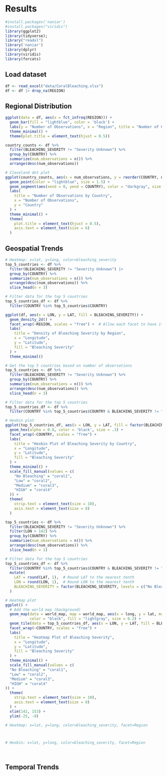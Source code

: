 # Results
```r
#install.packages('naniar')
#install.packages("viridis")
library(ggplot2)
library(tidyverse);
library("readxl")
library('naniar')
library(dplyr)
library(viridis)
library(forcats)
```

## Load dataset
```r
df <- read_excel("data/CoralBleaching.xlsx")
df <- df |> drop_na(REGION)
```


## Regional Distribution
```r
ggplot(data = df, aes(x = fct_infreq(REGION))) +
  geom_bar(fill = "lightblue", color = 'black') +
  labs(y = "Number of Observations", x = "Region", title = "Number of Observations by Region") +
  theme_minimal() +
  theme(plot.title = element_text(hjust = 0.5))
```
```r
country_counts <- df %>%
  filter(BLEACHING_SEVERITY != "Severity Unknown") %>%
  group_by(COUNTRY) %>%
  summarize(num_observations = n()) %>%
  arrange(desc(num_observations))

# Cleveland dot plot
ggplot(country_counts, aes(x = num_observations, y = reorder(COUNTRY, num_observations))) +
  geom_point(color = "lightblue", size = 1.5) +
  geom_segment(aes(xend = 0, yend = COUNTRY), color = "darkgray", size = 0.5) + 
  labs(
    title = "Number of Observations by Country",
    x = "Number of Observations",
    y = "Country"
  ) +
  theme_minimal() +
  theme(
    plot.title = element_text(hjust = 0.5),
    axis.text = element_text(size = 6)
  )

```


## Geospatial Trends


```r
# Heatmap: x=lat, y=long, color=bleaching_severity
top_5_countries <- df %>%
  filter(BLEACHING_SEVERITY != "Severity Unknown") |>
  group_by(COUNTRY) %>%
  summarize(num_observations = n()) %>%
  arrange(desc(num_observations)) %>%
  slice_head(n = 3)

# Filter data for the top 5 countries
top_5_countries_df <- df %>%
  filter(COUNTRY %in% top_5_countries$COUNTRY) 

ggplot(df, aes(x = LON, y = LAT, fill = BLEACHING_SEVERITY)) + 
  geom_density_2d() + 
  facet_wrap(~REGION, scales = "free") +  # Allow each facet to have its own scales
  labs(
    title = "Density of Bleaching Severity by Region",
    x = "Longitude",
    y = "Latitude",
    fill = "Bleaching Severity"
  ) +
  theme_minimal()

```
```r
# Get the top 5 countries based on number of observations
top_5_countries <- df %>%
  filter(BLEACHING_SEVERITY != "Severity Unknown") %>%
  group_by(COUNTRY) %>%
  summarize(num_observations = n()) %>%
  arrange(desc(num_observations)) %>%
  slice_head(n = 3)

# Filter data for the top 5 countries
top_5_countries_df <- df %>%
  filter(COUNTRY %in% top_5_countries$COUNTRY & BLEACHING_SEVERITY != "Severity Unknown")

# Hexbin plot
ggplot(top_5_countries_df, aes(x = LON, y = LAT, fill = factor(BLEACHING_SEVERITY, levels = c("No Bleaching", "Low", "Medium", "HIGH")))) + 
  geom_hex(alpha = 0.8, color = 'black', size = .3) + 
  facet_wrap(~COUNTRY, scales = "free") + 
  labs(
    title = "Hexbin Plot of Bleaching Severity by Country",
    x = "Longitude",
    y = "Latitude",
    fill = "Bleaching Severity"
  ) +
  theme_minimal() +
  scale_fill_manual(values = c(
    "No Bleaching" = "coral1",
    "Low" = "coral2",
    "Medium" = "coral3",
    "HIGH" = "coral4"
  )) +
  theme(
    strip.text = element_text(size = 10), 
    axis.text = element_text(size = 8)
  )


```

```r
top_5_countries <- df %>%
  filter(BLEACHING_SEVERITY != "Severity Unknown") %>% 
  filter(LON > 142) %>%
  group_by(COUNTRY) %>%
  summarize(num_observations = n()) %>%
  arrange(desc(num_observations)) %>%
  slice_head(n = 1)

# Filter data for the top 5 countries
top_5_countries_df <- df %>%
  filter(COUNTRY %in% top_5_countries$COUNTRY & BLEACHING_SEVERITY != "Severity Unknown") %>%
  mutate(
    LAT = round(LAT, 1),  # Round LAT to the nearest tenth
    LON = round(LON, 1),  # Round LON to the nearest tenth
    BLEACHING_SEVERITY = factor(BLEACHING_SEVERITY, levels = c("No Bleaching", "Low", "Medium", "HIGH"))
  )

# Heatmap plot
ggplot() +
  # Add the world map (background)
  geom_map(data = world_map, map = world_map, aes(x = long, y = lat, map_id = region), 
           color = "black", fill = "lightgray", size = 0.2) +
  geom_tile(data = top_5_countries_df, aes(x = LON, y = LAT, fill = BLEACHING_SEVERITY)) + 
  facet_wrap(~COUNTRY, scales = "free") + 
  labs(
    title = "Heatmap Plot of Bleaching Severity",
    x = "Longitude",
    y = "Latitude",
    fill = "Bleaching Severity"
  ) +
  theme_minimal() +
  scale_fill_manual(values = c(
  "No Bleaching" = "coral1",
  "Low" = "coral2",
  "Medium" = "coral3",
  "HIGH" = "coral4"
)) +
  theme(
    strip.text = element_text(size = 10), 
    axis.text = element_text(size = 8)
  ) +
  xlim(142, 153) +
  ylim(-25, -8)
```


```r
# Heatmap: x=lat, y=long, color=bleaching_severity, facet=Region




```

```r
# Hexbin: x=lat, y=long, color=bleaching_severity, facet=Region




```


## Temporal Trends
```r

```

